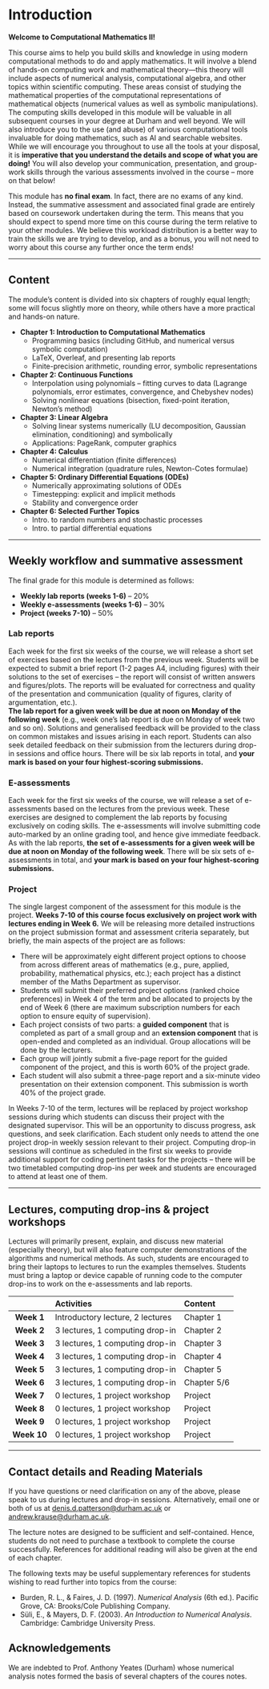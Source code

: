 # Introduction {.unnumbered}

**Welcome to Computational Mathematics II!**

This course aims to help you build skills and knowledge in using modern computational methods to do and apply mathematics. It will involve a blend of hands-on computing work and mathematical theory—this theory will include aspects of numerical analysis, computational algebra, and other topics within scientific computing. These areas consist of studying the mathematical properties of the computational representations of mathematical objects (numerical values as well as symbolic manipulations). The computing skills developed in this module will be valuable in all subsequent courses in your degree at Durham and well beyond. We will also introduce you to the use (and abuse) of various computational tools invaluable for doing mathematics, such as AI and searchable websites. While we will encourage you throughout to use all the tools at your disposal, it is **imperative that you understand the details and scope of what you are doing!** You will also develop your communication, presentation, and group-work skills through the various assessments involved in the course -- more on that below!

This module has **no final exam**. In fact, there are no exams of any kind. Instead, the summative assessment and associated final grade are entirely based on coursework undertaken during the term. This means that you should expect to spend more time on this course during the term relative to your other modules. We believe this workload distribution is a better way to train the skills we are trying to develop, and as a bonus, you will not need to worry about this course any further once the term ends!

---

## Content

The module's content is divided into six chapters of roughly equal length; some will focus slightly more on theory, while others have a more practical and hands-on nature.

- **Chapter 1: Introduction to Computational Mathematics**
    - Programming basics (including GitHub, and numerical versus symbolic computation)
    - LaTeX, Overleaf, and presenting lab reports
    - Finite-precision arithmetic, rounding error, symbolic representations
- **Chapter 2: Continuous Functions**
    - Interpolation using polynomials -- fitting curves to data (Lagrange polynomials, error estimates, convergence, and Chebyshev nodes)
    - Solving nonlinear equations (bisection, fixed-point iteration, Newton's method)
- **Chapter 3: Linear Algebra**
    - Solving linear systems numerically (LU decomposition, Gaussian elimination, conditioning) and symbolically
    - Applications: PageRank, computer graphics
- **Chapter 4: Calculus**
    - Numerical differentiation (finite differences)
    - Numerical integration (quadrature rules, Newton-Cotes formulae)
- **Chapter 5: Ordinary Differential Equations (ODEs)**
    - Numerically approximating solutions of ODEs
    - Timestepping: explicit and implicit methods
    - Stability and convergence order
- **Chapter 6: Selected Further Topics**
    - Intro. to random numbers and stochastic processes
    - Intro. to partial differential equations

---

## Weekly workflow and summative assessment

The final grade for this module is determined as follows:

- **Weekly lab reports (weeks 1-6)** – 20%
- **Weekly e-assessments (weeks 1-6)** – 30%
- **Project (weeks 7-10)** – 50%

### Lab reports

Each week for the first six weeks of the course, we will release a short set of exercises based on the lectures from the previous week. Students will be expected to submit a brief report (1-2 pages A4, including figures) with their solutions to the set of exercises -- the report will consist of written answers and figures/plots. The reports will be evaluated for correctness and quality of the presentation and communication (quality of figures, clarity of argumentation, etc.).  
**The lab report for a given week will be due at noon on Monday of the following week** (e.g., week one's lab report is due on Monday of week two and so on). Solutions and generalised feedback will be provided to the class on common mistakes and issues arising in each report. Students can also seek detailed feedback on their submission from the lecturers during drop-in sessions and office hours. There will be six lab reports in total, and **your mark is based on your four highest-scoring submissions.**

### E-assessments

Each week for the first six weeks of the course, we will release a set of e-assessments based on the lectures from the previous week. These exercises are designed to complement the lab reports by focusing exclusively on coding skills. The e-assessments will involve submitting code auto-marked by an online grading tool, and hence give immediate feedback. As with the lab reports, **the set of e-assessments for a given week will be due at noon on Monday of the following week**. There will be six sets of e-assessments in total, and **your mark is based on your four highest-scoring submissions.**

### Project

The single largest component of the assessment for this module is the project. **Weeks 7-10 of this course focus exclusively on project work with lectures ending in Week 6.** We will be releasing more detailed instructions on the project submission format and assessment criteria separately, but briefly, the main aspects of the project are as follows:

- There will be approximately eight different project options to choose from across different areas of mathematics (e.g., pure, applied, probability, mathematical physics, etc.); each project has a distinct member of the Maths Department as supervisor.
- Students will submit their preferred project options (ranked choice preferences) in Week 4 of the term and be allocated to projects by the end of Week 6 (there are maximum subscription numbers for each option to ensure equity of supervision).
- Each project consists of two parts: a **guided component** that is completed as part of a small group and an **extension component** that is open-ended and completed as an individual. Group allocations will be done by the lecturers.
- Each group will jointly submit a five-page report for the guided component of the project, and this is worth 60% of the project grade.
- Each student will also submit a three-page report and a six-minute video presentation on their extension component. This submission is worth 40% of the project grade.

In Weeks 7-10 of the term, lectures will be replaced by project workshop sessions during which students can discuss their project with the designated supervisor. This will be an opportunity to discuss progress, ask questions, and seek clarification. Each student only needs to attend the one project drop-in weekly session relevant to their project. Computing drop-in sessions will continue as scheduled in the first six weeks to provide additional support for coding pertinent tasks for the projects -- there will be two timetabled computing drop-ins per week and students are encouraged to attend at least one of them.

---

## Lectures, computing drop-ins & project workshops

Lectures will primarily present, explain, and discuss new material (especially theory), but will also feature computer demonstrations of the algorithms and numerical methods. As such, students are encouraged to bring their laptops to lectures to run the examples themselves. Students must bring a laptop or device capable of running code to the computer drop-ins to work on the e-assessments and lab reports.

<!--
Code for all of the examples and exercises will be available on the course Github page:
[https://github.com/patterd2/MATH2731_Comp_Math](https://github.com/patterd2/MATH2731_Comp_Math)
-->

|            | Activities                        | Content    |
|:----------:|:----------------------------------|:-----------|
| **Week 1** | Introductory lecture, 2 lectures  | Chapter 1  |
| **Week 2** | 3 lectures, 1 computing drop-in   | Chapter 2  |
| **Week 3** | 3 lectures, 1 computing drop-in   | Chapter 3  |
| **Week 4** | 3 lectures, 1 computing drop-in   | Chapter 4  |
| **Week 5** | 3 lectures, 1 computing drop-in   | Chapter 5  |
| **Week 6** | 3 lectures, 1 computing drop-in   | Chapter 5/6|
| **Week 7** | 0 lectures, 1 project workshop    | Project    |
| **Week 8** | 0 lectures, 1 project workshop    | Project    |
| **Week 9** | 0 lectures, 1 project workshop    | Project    |
| **Week 10**| 0 lectures, 1 project workshop    | Project    |

---

## Contact details and Reading Materials

If you have questions or need clarification on any of the above, please speak to us during lectures and drop-in sessions. Alternatively, email one or both of us at [denis.d.patterson@durham.ac.uk](mailto:denis.d.patterson@durham.ac.uk) or [andrew.krause@durham.ac.uk](mailto:andrew.krause@durham.ac.uk).

The lecture notes are designed to be sufficient and self-contained. Hence, students do not need to purchase a textbook to complete the course successfully. References for additional reading will also be given at the end of each chapter.

The following texts may be useful supplementary references for students wishing to read further into topics from the course:

- Burden, R. L., & Faires, J. D. (1997). *Numerical Analysis* (6th ed.). Pacific Grove, CA: Brooks/Cole Publishing Company.
- Süli, E., & Mayers, D. F. (2003). *An Introduction to Numerical Analysis*. Cambridge: Cambridge University Press.

## Acknowledgements

We are indebted to Prof. Anthony Yeates (Durham) whose numerical analysis notes formed the basis of several chapters of the coures notes.

